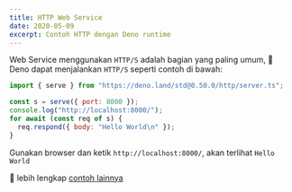 ```yaml
---
title: HTTP Web Service
date: 2020-05-09
excerpt: Contoh HTTP dengan Deno runtime
---
```


Web Service menggunakan `HTTP/S` adalah bagian yang paling umum, 🦕 Deno dapat menjalankan `HTTP/S` seperti contoh di bawah:

```js 
import { serve } from "https://deno.land/std@0.50.0/http/server.ts";

const s = serve({ port: 8000 });
console.log("http://localhost:8000/");
for await (const req of s) {
  req.respond({ body: "Hello World\n" });
}
```
Gunakan browser dan ketik `http://localhost:8000/`, akan terlihat `Hello World`

🚀 lebih lengkap [contoh lainnya](https://deno.land/)